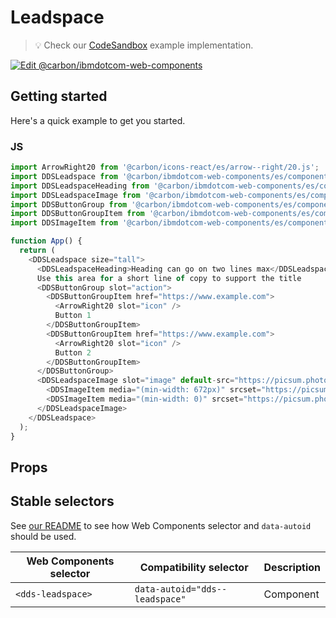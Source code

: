 
# Leadspace

> 💡 Check our
> [CodeSandbox](https://githubbox.com/carbon-design-system/carbon-for-ibm-dotcom/tree/main/packages/web-components/examples/codesandbox/components-react/leadspace)
> example implementation.

[![Edit @carbon/ibmdotcom-web-components](https://codesandbox.io/static/img/play-codesandbox.svg)](https://githubbox.com/carbon-design-system/carbon-for-ibm-dotcom/tree/main/packages/web-components/examples/codesandbox/components-react/leadspace)

## Getting started

Here's a quick example to get you started.

### JS

```javascript
import ArrowRight20 from '@carbon/icons-react/es/arrow--right/20.js';
import DDSLeadspace from '@carbon/ibmdotcom-web-components/es/components-react/leadspace/leadspace';
import DDSLeadspaceHeading from '@carbon/ibmdotcom-web-components/es/components-react/leadspace/leadspace-heading';
import DDSLeadspaceImage from '@carbon/ibmdotcom-web-components/es/components-react/leadspace/leadspace-image';
import DDSButtonGroup from '@carbon/ibmdotcom-web-components/es/components-react/button-group/button-group';
import DDSButtonGroupItem from '@carbon/ibmdotcom-web-components/es/components-react/button-group/button-group-item';
import DDSImageItem from '@carbon/ibmdotcom-web-components/es/components-react/image/image-item';

function App() {
  return (
    <DDSLeadspace size="tall">
      <DDSLeadspaceHeading>Heading can go on two lines max</DDSLeadspaceHeading>
      Use this area for a short line of copy to support the title
      <DDSButtonGroup slot="action">
        <DDSButtonGroupItem href="https://www.example.com">
          <ArrowRight20 slot="icon" />
          Button 1
        </DDSButtonGroupItem>
        <DDSButtonGroupItem href="https://www.example.com">
          <ArrowRight20 slot="icon" />
          Button 2
        </DDSButtonGroupItem>
      </DDSButtonGroup>
      <DDSLeadspaceImage slot="image" default-src="https://picsum.photos/id/1076/1056/480" className="bx--image" alt="Image alt text">
        <DDSImageItem media="(min-width: 672px)" srcset="https://picsum.photos/id/1076/672/400"></DDSImageItem>
        <DDSImageItem media="(min-width: 0)" srcset="https://picsum.photos/id/1076/320/370"></DDSImageItem>
      </DDSLeadspaceImage>
    </DDSLeadspace>
  );
}
```

## Props

<Props of={PropTypesRef} />

## Stable selectors

See [our README](https://github.com/carbon-design-system/carbon-for-ibm-dotcom/tree/main/packages/web-components#stable-selectors-for-analytics-and-integratione2e-testing-in-web-components) to see how Web Components selector and `data-autoid` should be used.

| Web Components selector | Compatibility selector         | Description |
| ----------------------- | ------------------------------ | ----------- |
| `<dds-leadspace>`       | `data-autoid="dds--leadspace"` | Component   |

<Description markdown={contributing} />
